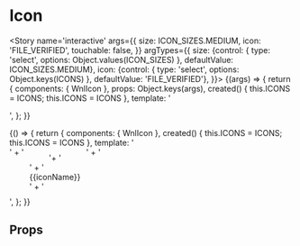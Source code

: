 
<Meta title='atoms/Icon' component={WnlIcon} />

# Icon

<Story name='interactive'
       args={{
           size: ICON_SIZES.MEDIUM,
           icon: 'FILE_VERIFIED',
           touchable: false,
       }}
       argTypes={{
           size: {control: { type: 'select', options: Object.values(ICON_SIZES) }, defaultValue: ICON_SIZES.MEDIUM},
           icon: {control: { type: 'select', options: Object.keys(ICONS) }, defaultValue: 'FILE_VERIFIED'},
       }}>
    {(args) => {
        return {
            components: { WnlIcon },
            props: Object.keys(args),
            created() {
 this.ICONS = ICONS;
                this.ICONS = ICONS
            },
            template: '<div style="display: flex"><wnl-icon :icon="ICONS[icon]" :size="size" :touchable="touchable" /></div>',
        };
    }}
</Story>

<Story name='all icons'>
    {() => {
        return {
            components: { WnlIcon },
            created() {
 this.ICONS = ICONS;
                this.ICONS = ICONS
            },
            template: '<div style="display: flex; flex-wrap: wrap">' +
                '<div v-for="(icon, iconName) in ICONS" :key="iconName" style="display: flex; flex-direction: column; align-items: center; padding: 10px">'+
                  '<wnl-icon :icon="icon" />' +
                  '<div>{{iconName}}</div>' +
                '</div>' +
            '</div>',
        };
    }}
</Story>

## Props

<Props of={WnlIcon} />
